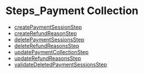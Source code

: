 
# Steps\_Payment Collection

- [createPaymentSessionStep](../../functions/core_flows.createPaymentSessionStep/page.mdx)
- [createRefundReasonStep](../../functions/core_flows.createRefundReasonStep/page.mdx)
- [deletePaymentSessionsStep](../../functions/core_flows.deletePaymentSessionsStep/page.mdx)
- [deleteRefundReasonsStep](../../functions/core_flows.deleteRefundReasonsStep/page.mdx)
- [updatePaymentCollectionStep](../../functions/core_flows.updatePaymentCollectionStep/page.mdx)
- [updateRefundReasonsStep](../../functions/core_flows.updateRefundReasonsStep/page.mdx)
- [validateDeletedPaymentSessionsStep](../../functions/core_flows.validateDeletedPaymentSessionsStep/page.mdx)
